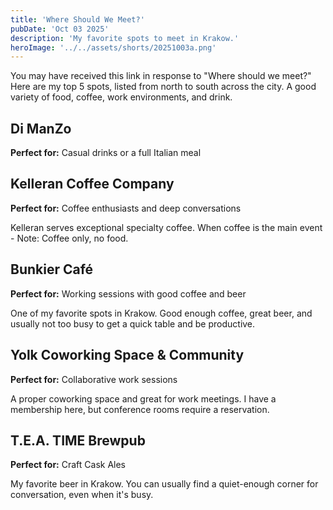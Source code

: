 ```yaml
---
title: 'Where Should We Meet?'
pubDate: 'Oct 03 2025'
description: 'My favorite spots to meet in Krakow.'
heroImage: '../../assets/shorts/20251003a.png'
---
```


You may have received this link in response to "Where should we meet?" Here are my top 5 spots, listed from north to south across the city. A good variety of food, coffee, work environments, and drink.

## Di ManZo

**Perfect for:** Casual drinks or a full Italian meal

<GoogleMap src="https://www.google.com/maps/embed?pb=!1m18!1m12!1m3!1d2566.195114964696!2d19.93736461210845!3d50.095092071407755!2m3!1f0!2f0!3f0!3m2!1i1024!2i768!4f13.1!3m3!1m2!1s0x47165b00132fb3a7%3A0x8a764fc117fc93b!2sDi%20ManZo!5e1!3m2!1sen!2spl!4v1759471613034!5m2!1sen!2spl" width="600" height="450" style="border:0;" allowfullscreen="" loading="lazy" referrerpolicy="no-referrer-when-downgrade" />

## Kelleran Coffee Company

**Perfect for:** Coffee enthusiasts and deep conversations

Kelleran serves exceptional specialty coffee. When coffee is the main event - Note: Coffee only, no food.

<GoogleMap src="https://www.google.com/maps/embed?pb=!1m18!1m12!1m3!1d2567.128503317048!2d19.944085412107448!3d50.07766197140461!2m3!1f0!2f0!3f0!3m2!1i1024!2i768!4f13.1!3m3!1m2!1s0x47165afd0da944a5%3A0xf17b18f94df0016b!2sKelleran%20Coffee%20Company!5e1!3m2!1sen!2spl!4v1759471899137!5m2!1sen!2spl" width="600" height="450" style="border:0;" allowfullscreen="" loading="lazy" referrerpolicy="no-referrer-when-downgrade" />

## Bunkier Café

**Perfect for:** Working sessions with good coffee and beer

One of my favorite spots in Krakow. Good enough coffee, great beer, and usually not too busy to get a quick table and be productive.

<GoogleMap src="https://www.google.com/maps/embed?pb=!1m18!1m12!1m3!1d10271.540283918222!2d19.915165901184086!3d50.06353056564422!2m3!1f0!2f0!3f0!3m2!1i1024!2i768!4f13.1!3m3!1m2!1s0x47165b34ff49f1b7%3A0x15310e0ef0717930!2sBunkier%20Caf%C3%A9!5e1!3m2!1sen!2spl!4v1759472206336!5m2!1sen!2spl" width="600" height="450" style="border:0;" allowfullscreen="" loading="lazy" referrerpolicy="no-referrer-when-downgrade" />

## Yolk Coworking Space & Community

**Perfect for:** Collaborative work sessions

A proper coworking space and great for work meetings. I have a membership here, but conference rooms require a reservation.

<GoogleMap src="https://www.google.com/maps/embed?pb=!1m18!1m12!1m3!1d2568.2499300626737!2d19.938817612106188!3d50.056714571400946!2m3!1f0!2f0!3f0!3m2!1i1024!2i768!4f13.1!3m3!1m2!1s0x47165b1c9e9bd089%3A0x357af4dc10e754be!2sYolk%20Coworking%20Space%20%26%20Community!5e1!3m2!1sen!2spl!4v1759472103509!5m2!1sen!2spl" width="600" height="450" style="border:0;" allowfullscreen="" loading="lazy" referrerpolicy="no-referrer-when-downgrade" />

## T.E.A. TIME Brewpub

**Perfect for:** Craft Cask Ales

My favorite beer in Krakow. You can usually find a quiet-enough corner for conversation, even when it's busy.

<GoogleMap src="https://www.google.com/maps/embed?pb=!1m18!1m12!1m3!1d2568.603999114695!2d19.931608153926867!3d50.05009949830549!2m3!1f0!2f0!3f0!3m2!1i1024!2i768!4f13.1!3m3!1m2!1s0x47165b6eb9aba343%3A0x98f6f56f112059ac!2sT.E.A.%20TIME%20Brewpub!5e1!3m2!1sen!2spl!4v1759472362174!5m2!1sen!2spl" width="600" height="450" style="border:0;" allowfullscreen="" loading="lazy" referrerpolicy="no-referrer-when-downgrade" />
